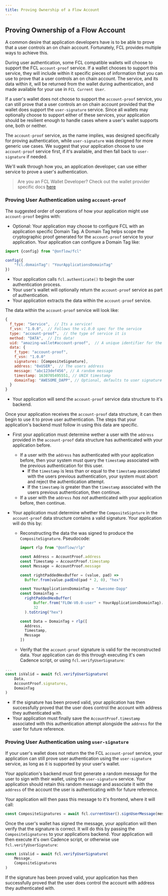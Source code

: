 ```yaml
---
title: Proving Ownership of a Flow Account
---
```


## Proving Ownership of a Flow Account

A common desire that application developers have is to be able to prove that a
user controls an on chain account. Fortunately, FCL provides multiple ways to
achieve this.

During user authentication, some FCL compatible wallets will choose to support
the FCL `account-proof` service. If a wallet chooses to support this service,
they will include within it specific pieces of information that you can use to
prove that a user controls an on chain account. The service, and its data within
it, will be returned from the wallet during authentication, and made available
for your use in `FCL Current User`. 

If a user's wallet does not choose to support the `account-proof` service, you
can still prove that a user controls an on chain account provided that the
wallet does support the `user-signature` service. Since all wallets may
optionally choose to support either of these services, your application should
be resilient enough to handle cases where a user's wallet supports one, both or
neither.

The `account-proof` service, as the name implies, was designed specifically for
proving authentication, while `user-signature` was designed for more generic use
cases. We suggest that your application choose to use `account-proof` service
first, if it's available, and then fall back to `user-signature` if needed.

We'll walk through how you, an application developer, can use either service to
prove a user's authentication.

> Are you an FCL Wallet Developer? Check out the wallet provider specific docs
[here](https://github.com/onflow/fcl-js/tree/master/packages/fcl/src/wallet-provider-spec/provable-authn.md)

### Proving User Authentication using `account-proof`

The suggested order of operations of how your application might use
`account-proof` begins with:

- Optional: Your application may choose to configure FCL with an application
  specific Domain Tag. A Domain Tag helps scope the cryptographic proof
  generated for the `account-proof` service to your application. Your
  application can configure a Domain Tag like:

```javascript
import {config} from "@onflow/fcl"

config({
    "fcl.domainTag": "YourApplicationsDomainTag"
})
```

- Your application calls `fcl.authenticate()` to begin the user authentication
  process.
- Your user's wallet will optionally return the `account-proof` service as part
  of authentication.
- Your application extracts the data within the `account-proof` service.

The data within the `account-proof` service will look like:

```javascript
{
  f_type: "Service",  // Its a service!
  f_vsn: "1.0.0",  // Follows the v1.0.0 spec for the service
  type: "account-proof",  // the type of service it is
  method: "DATA",  // Its data!
  uid: "amazing-wallet#account-proof",  // A unique identifier for the service            
  data: {
    f_type: "account-proof",
    f_vsn: "1.0.0"
    signatures: [CompositeSignature],
    address: "0xUSER",  // The users address
    message: "abc123def456", // A random message
    timestamp: 1630705495551, // UNIX timestamp
    domainTag: "AWESOME_DAPP", // Optional, defaults to user signature domain tag `FLOW-V0.0-user`
  }         
}
```

- Your application will send the `account-proof` service data structure to it's
  backend. 

Once your application receives the `account-proof` data structure, it can then
begin to use it to prove user authentication. The steps that your application's
backend must follow in using this data are specific.

- First your application must determine wether a user with the `address`
  provided in the `account-proof` data structure has authenticated with your
  application before.
    - If a user with the `address` has authenticated with your application
      before, then your system must query the `timestamp` associated with the
      previous authentication for this user.
        - If the `timestamp` is less than or equal to the `timestamp` associated
          with the users previous authentication, your system must abort and
          reject the authentication attempt.
        - If the `timestamp` is greater than the `timestamp` associated with the
          users previous authentication, then continue.
    - If a user with the `address` _has not_ authenticated with your application
      before, then continue.

- Your application must determine whether the `CompositeSignture` in the
  `account-proof` data structure contains a valid signature. Your application
  will do this by:
    - Reconstructing the data the was signed to produce the
      `CompositeSignature`. Pseudocode:

      ```javascript
      import rlp from "@onflow/rlp"

      const Address = AccountProof.address
      const Timestamp = AccountProof.timestamp
      const Message = AccountProof.message

      const rightPaddedHexBuffer = (value, pad) =>
        Buffer.from(value.padEnd(pad * 2, 0), "hex")

      const YourApplicationsDomainTag = "Awesome-Dapp"
      const DomainTag = 
        rightPaddedHexBuffer(
            Buffer.from("FLOW-V0.0-user" + YourApplicationsDomainTag).toString("hex"), 
            32
        ).toString("hex")

      const Data = DomainTag + rlp([ 
        Address,
        Timestamp,
        Message
      ])
      ```

  - Verify that the `account-proof` signature is valid for the reconstructed
    data. Your application can do this through executing it's own Cadence
    script, or using `fcl.verifyUserSignature`:

```javascript
...
const isValid = await fcl.verifyUserSignature(
    Data,
    AccountProof.signatures,
    DomainTag
)
```

- If the signature has been proved valid, your application has then successfully
  proved that the user does control the account with address they authenticated
  with.
- Your application must finally save the `AccountProof.timestamp` associated
  with this authentication attempt alongside the `address` for the user for
  future reference.

### Proving User Authentication using `user-signature`

If your user's wallet does not return the the FCL `account-proof` service, your
application can still prove user authentication using the `user-signature`
service, as long as it is supported by your user's wallet.

Your application's backend must first generate a random message for the user to
sign with their wallet, using the `user-signature` service. Your application
should retain this random message and associate it with the `address` of the
account the user is authenticating with for future reference.

Your application will then pass this message to it's frontend, where it will
call:

```javascript
const CompositeSignatures = await fcl.currentUser().signUserMessage(message)
```

Once the user's wallet has signed the message, your application will then verify
that the signature is correct. It will do this by passing the
`CompositeSignatures` to your applications backend. Your application will then
execute it's own Cadence script, or otherwise use `fcl.verifyUserSignature`:

```javascript
const isValid = await fcl.verifyUserSignature(
    Message,
    CompositeSignatures
)
```

If the signature has been proved valid, your application has then successfully
proved that the user does control the account with address they authenticated
with.
